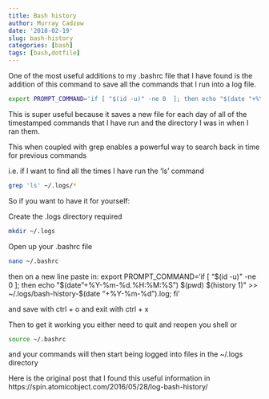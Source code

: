 ```yaml
---
title: Bash history
author: Murray Cadzow
date: '2018-02-19'
slug: bash-history
categories: [bash]
tags: [bash,dotfile]
---
```



One of the most useful additions to my .bashrc file that I have found is the addition of this command to save all the commands that I run into a log file. 

```bash
export PROMPT_COMMAND='if [ "$(id -u)" -ne 0  ]; then echo "$(date "+%Y-%m-%d.%H:%M:%S") $(pwd) $(history 1)" >> ~/.logs/bash-history-$(date "+%Y-%m-%d").log; fi'
```

This is super useful because it saves a new file for each day of all of the timestamped commands that I have run and the directory I was in when I ran them.

This when coupled with grep enables a powerful way to search back in time for previous commands

i.e. if I want to find all the times I have run the 'ls' command
```bash
grep 'ls' ~/.logs/*
```


So if you want to have it for yourself:

Create the .logs directory required
```bash
mkdir ~/.logs
```

Open up your .bashrc file
```bash
nano ~/.bashrc
```

then on a new line paste in: export PROMPT_COMMAND='if [ "$(id -u)" -ne 0  ]; then echo "$(date "+%Y-%m-%d.%H:%M:%S") $(pwd) $(history 1)" >> ~/.logs/bash-history-$(date "+%Y-%m-%d").log; fi'

and save with ctrl + o and exit with ctrl + x

Then to get it working you either need to quit and reopen you shell or 
```bash
source ~/.bashrc
```

and your commands will then start being logged into files in the ~/.logs directory

Here is the original post that I found this useful information in https://spin.atomicobject.com/2016/05/28/log-bash-history/
